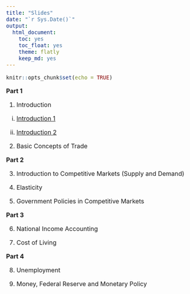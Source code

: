 ```yaml
---
title: "Slides"
date: "`r Sys.Date()`"
output: 
  html_document: 
    toc: yes
    toc_float: yes
    theme: flatly
    keep_md: yes
---
```

<style type="text/css">
  body{
  font-size: 12pt;
}
</style>

```r
knitr::opts_chunk$set(echo = TRUE)
```


**Part 1**

1. Introduction
  
  i. [Introduction 1](\Slides_1110\TenPrinciplesOfEconomics.pdf)
  
  ii. [Introduction 2]()
  

2. Basic Concepts of Trade

**Part 2**

3. Introduction to Competitive Markets (Supply and Demand)

4. Elasticity

5. Government Policies in Competitive Markets

**Part 3**

6. National Income Accounting

7. Cost of Living 

**Part 4**

8. Unemployment

9. Money, Federal Reserve and Monetary Policy